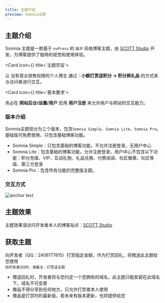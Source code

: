 ```yaml
---
title: 主题介绍
preview: Somnia主题
---
```

## 主题介绍

Somnia 主题是一款基于 `nvPress` 的 `扁平` 风格博客主题，由 [SCOTT Studio](https://blog.scott-studio.cn) 开发，为博客提供了独特的视觉和使用体验。

<Cards>

<Card icon={<CpuIcon className="text-purple-300" />} title='主题宗旨'>

让 <span className="text-fd-muted-foreground text-sm"> 没有营业销售权限的个人博主</span> 通过：**小额打赏送积分 → 积分换礼品** 的方式来与访问者进行交互。

</Card>

<Card icon={<PanelsTopLeft className="text-blue-300" />} title='基本要求'>

务必在 **网站后台/设置/用户** 启用 **用户注册** 来允许用户与网站的交互能力。

</Card>

</Cards>

### 版本介绍

Somnia主题现分为三个版本，包含`Somnia Simple`、`Somnia Lite`、`Somnia Pro`。基础版可免费使用，只包含基础博客功能。

- Somnia Simple：只包含基础的博客功能，不允许注册登录，无用户中心
- Somnia Lite：包含基础的博客功能，允许注册登录，用户中心不包含以下功能：积分充值、VIP、互动礼物、礼品兑换、付费阅读、社区徽章、社区等级、第三方登录
- Somnia Pro：包含所有功能的完整版主题。



### 交互方式

![anchor text](/checkin.png)

## 主题效果

主题效果请访问开发者本人的博客站点：[SCOTT Studio](https://blog.scott-studio.cn)

## 获取主题

<Callout title="打赏送主题">
  向开发者（QQ：2406177615）打赏指定金额，作为打赏回礼，将赠送此主题给您使用<br/>
	<small> 加开发者QQ时，请备注：打赏送主题</small>
</Callout>


<Callout title="赠品须知">

 - 赠送回礼时，开发者将与您约定一个您拥有的域名，此主题只能安装在此域名下。域名不可变更
 - 赠品不得分享到任何地方，只允许打赏者本人使用
 - 赠品是打赏时的最新版，若未来有版本更新，也将提供给您

</Callout>

